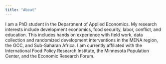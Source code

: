 ---
title: "About"
---

I am a PhD student in the Department of Applied Economics. My research interests include development economics, food security, labor, conflict, and education. This includes hands on experience with field work, data collection and randomized development interventions in the MENA region, the GCC, and Sub-Saharan Africa. I am currently affiliated with the International Food Policy Research Institute, the Minnesota Population Center, and the Economic Research Forum.

